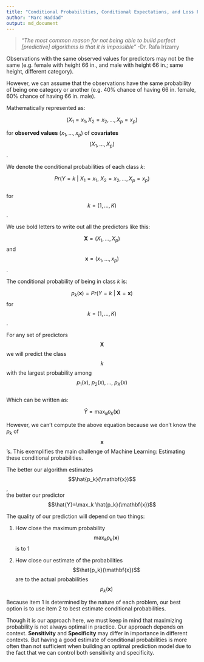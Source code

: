 ```yaml
---
title: "Conditional Probabilities, Conditional Expectations, and Loss Function"
author: "Marc Haddad"
output: md_document
---
```



> *"The most common reason for not being able to build perfect [predictive] algorithms is that it is impossible"* -Dr. Rafa Irizarry


Observations with the same observed values for predictors may not be the same (e.g. female with height 66 in., and male with height 66 in.; same height, different category).

However, we can assume that the observations have the same probability of being one category or another (e.g. 40% chance of having 66 in. female, 60% chance of having 66 in. male).



Mathematically represented as:  

$$(X_1 = x_1, X_2 = x_2, ..., X_p = x_p)$$  

for **observed values** $(x_1,...,x_p)$ of **covariates** $$(X_1,...,X_p)$$.
  
We denote the conditional probabilities of each class $k$:

$$Pr(Y = k\ |\ X_1 = x_1,\  X_2 = x_2,...,X_p = x_p)$$  
for $$k = (1,...,K)$$.  


We use bold letters to write out all the predictors like this:

$$\mathbf{X} = (X_1,...,X_p)$$ and   
$$\mathbf{x} = (x_1,...,x_p)$$.
  
  

The conditional probability of being in class $k$ is:  

$$p_k(\mathbf{x}) = Pr\left(Y = k\ |\ \mathbf{X}=\mathbf{x}\right)$$
for $$k = (1,...,K)$$.

For any set of predictors $$\mathbf{X}$$ we will predict the class $$k$$ with the largest probability among $$p_1(x),\  p_2(x),...,\ p_K(x)$$  
Which can be written as:  

$$\hat{Y}=\max_kp_k(\mathbf{x})$$


However, we can't compute the above equation because we don't know the $p_k$ of $$\mathbf{x}$$'s. This exemplifies the main challenge of Machine Learning: Estimating these conditional probabilities.


The better our algorithm estimates $$\hat{p_k}(\mathbf{x})$$ ,  
the better our predictor $$\hat{Y}=\max_k \hat{p_k}(\mathbf{x})$$


The quality of our prediction will depend on two things:  


1. How close the maximum probability $$\max_kp_k(\mathbf{x})$$ is to 1  

2. How close our estimate of the probabilities $$\hat{p_k}(\mathbf{x})$$ are to the actual probabilities $$p_k(\mathbf{x})$$

Because item 1 is determined by the nature of each problem, our best option is to use item 2 to best estimate conditional probabilities.


Though it is our approach here, we must keep in mind that maximizing probability is not always optimal in practice. Our approach depends on context. **Sensitivity** and **Specificity** may differ in importance in different contexts. But having a good estimate of conditional probabilities is more often than not sufficient when building an optimal prediction model due to the fact that we can control both sensitivity and specificity.





